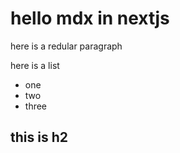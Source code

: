 # hello mdx in nextjs

here is a redular paragraph 

here is a list

- one
- two
- three

## this is h2